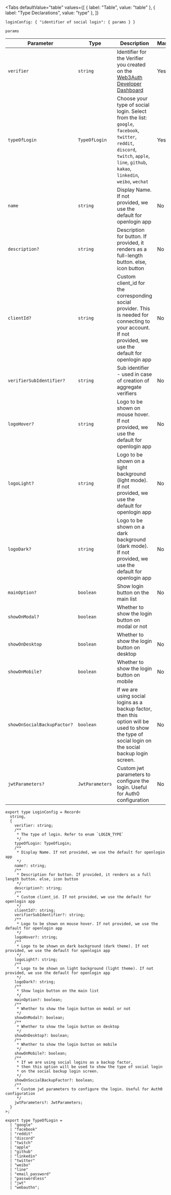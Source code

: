
<Tabs
  defaultValue="table"
  values={[
    { label: "Table", value: "table" },
    { label: "Type Declarations", value: "type" },
  ]}
>

<TabItem value="table">

`loginConfig: { "identifier of social login": { params } }`

`params`

| Parameter                   | Type            | Description                                                                                                                                                                               | Mandatory |
| --------------------------- | --------------- | ----------------------------------------------------------------------------------------------------------------------------------------------------------------------------------------- | --------- |
| `verifier`                  | `string`        | Identifier for the Verifier you created on the [Web3Auth Developer Dashboard](https://dashboard.web3auth.io)                                                                              | Yes       |
| `typeOfLogin`               | `TypeOfLogin`   | Choose your type of social login. Select from the list: `google`, `facebook`, `twitter`, `reddit`, `discord`, `twitch`, `apple`, `line`, `github`, `kakao`, `linkedin`, `weibo`, `wechat` | Yes       |
| `name`                      | `string`        | Display Name. If not provided, we use the default for openlogin app                                                                                                                       | No        |
| `description?`              | `string`        | Description for button. If provided, it renders as a full-length button. else, icon button                                                                                                | No        |
| `clientId?`                 | `string`        | Custom client_id for the corresponding social provider. This is needed for connecting to your account. If not provided, we use the default for openlogin app                              | No        |
| `verifierSubIdentifier?`    | `string`        | Sub identifier - used in case of creation of aggregate verifiers                                                                                                                          | No        |
| `logoHover?`                | `string`        | Logo to be shown on mouse hover. If not provided, we use the default for openlogin app                                                                                                    | No        |
| `logoLight?`                | `string`        | Logo to be shown on a light background (light mode). If not provided, we use the default for openlogin app                                                                                | No        |
| `logoDark?`                 | `string`        | Logo to be shown on a dark background (dark mode). If not provided, we use the default for openlogin app                                                                                  | No        |
| `mainOption?`               | `boolean`       | Show login button on the main list                                                                                                                                                        | No        |
| `showOnModal?`              | `boolean`       | Whether to show the login button on modal or not                                                                                                                                          |
| `showOnDesktop`             | `boolean`       | Whether to show the login button on desktop                                                                                                                                               | No        |
| `showOnMobile?`             | `boolean`       | Whether to show the login button on mobile                                                                                                                                                | No        |
| `showOnSocialBackupFactor?` | `boolean`       | If we are using social logins as a backup factor, then this option will be used to show the type of social login on the social backup login screen.                                       | No        |
| `jwtParameters?`            | `JwtParameters` | Custom jwt parameters to configure the login. Useful for Auth0 configuration                                                                                                              | No        |

</TabItem>

<TabItem value="type">

```tsx
export type LoginConfig = Record<
  string,
  {
    verifier: string;
    /**
     * The type of login. Refer to enum `LOGIN_TYPE`
     */
    typeOfLogin: TypeOfLogin;
    /**
     * Display Name. If not provided, we use the default for openlogin app
     */
    name?: string;
    /**
     * Description for button. If provided, it renders as a full length button. else, icon button
     */
    description?: string;
    /**
     * Custom client_id. If not provided, we use the default for openlogin app
     */
    clientId?: string;
    verifierSubIdentifier?: string;
    /**
     * Logo to be shown on mouse hover. If not provided, we use the default for openlogin app
     */
    logoHover?: string;
    /**
     * Logo to be shown on dark background (dark theme). If not provided, we use the default for openlogin app
     */
    logoLight?: string;
    /**
     * Logo to be shown on light background (light theme). If not provided, we use the default for openlogin app
     */
    logoDark?: string;
    /**
     * Show login button on the main list
     */
    mainOption?: boolean;
    /**
     * Whether to show the login button on modal or not
     */
    showOnModal?: boolean;
    /**
     * Whether to show the login button on desktop
     */
    showOnDesktop?: boolean;
    /**
     * Whether to show the login button on mobile
     */
    showOnMobile?: boolean;
    /**
     * If we are using social logins as a backup factor,
     * then this option will be used to show the type of social login
     * on the social backup login screen.
     */
    showOnSocialBackupFactor?: boolean;
    /**
     * Custom jwt parameters to configure the login. Useful for Auth0 configuration
     */
    jwtParameters?: JwtParameters;
  }
>;

export type TypeOfLogin =
  | "google"
  | "facebook"
  | "reddit"
  | "discord"
  | "twitch"
  | "apple"
  | "github"
  | "linkedin"
  | "twitter"
  | "weibo"
  | "line"
  | "email_password"
  | "passwordless"
  | "jwt"
  | "webauthn";
```

</TabItem>

</Tabs>
